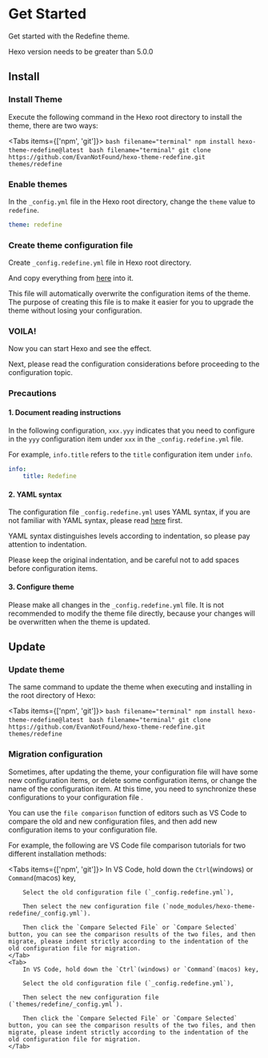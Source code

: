 

# Get Started

Get started with the Redefine theme.

<Callout type="info">
  Hexo version needs to be greater than 5.0.0
</Callout>

## Install
<Steps>

### Install Theme

Execute the following command in the Hexo root directory to install the theme, there are two ways:


<Tabs items={['npm', 'git']}>
    <Tab>
        ```bash filename="terminal"
        npm install hexo-theme-redefine@latest
        ```
    </Tab>
    <Tab>
        ```bash filename="terminal"
        git clone https://github.com/EvanNotFound/hexo-theme-redefine.git themes/redefine
        ```
    </Tab>
</Tabs>

### Enable themes

In the `_config.yml` file in the Hexo root directory, change the `theme` value to `redefine`.

```yaml filename="_config.yml"
theme: redefine
```

### Create theme configuration file

Create `_config.redefine.yml` file in Hexo root directory.

And copy everything from [here](https://github.com/EvanNotFound/hexo-theme-redefine/blob/main/_config.yml) into it.

This file will automatically overwrite the configuration items of the theme. The purpose of creating this file is to make it easier for you to upgrade the theme without losing your configuration.

### VOILA!

Now you can start Hexo and see the effect.

Next, please read the configuration considerations before proceeding to the configuration topic.

### Precautions

#### 1. Document reading instructions

In the following configuration, `xxx.yyy` indicates that you need to configure in the `yyy` configuration item under `xxx` in the `_config.redefine.yml` file.

For example, `info.title` refers to the `title` configuration item under `info`.

```yaml filename="_config.redefine.yml"
info:
    title: Redefine
```

#### 2. YAML syntax

The configuration file `_config.redefine.yml` uses YAML syntax, if you are not familiar with YAML syntax, please read [here](https://learnxinyminutes.com/docs/yaml/) first.

YAML syntax distinguishes levels according to indentation, so please pay attention to indentation.

Please keep the original indentation, and be careful not to add spaces before configuration items.

#### 3. Configure theme

Please make all changes in the `_config.redefine.yml` file. It is not recommended to modify the theme file directly, because your changes will be overwritten when the theme is updated.
</Steps>

## Update

<Steps>

### Update theme

The same command to update the theme when executing and installing in the root directory of Hexo:

<Tabs items={['npm', 'git']}>
    <Tab>
        ```bash filename="terminal"
        npm install hexo-theme-redefine@latest
        ```
    </Tab>
    <Tab>
        ```bash filename="terminal"
        git clone https://github.com/EvanNotFound/hexo-theme-redefine.git themes/redefine
        ```
    </Tab>
</Tabs>

### Migration configuration

Sometimes, after updating the theme, your configuration file will have some new configuration items, or delete some configuration items, or change the name of the configuration item. At this time, you need to synchronize these configurations to your configuration file .

You can use the `file comparison` function of editors such as VS Code to compare the old and new configuration files, and then add new configuration items to your configuration file.

For example, the following are VS Code file comparison tutorials for two different installation methods:

<Tabs items={['npm', 'git']}>
    <Tab>
        In VS Code, hold down the `Ctrl`(windows) or `Command`(macos) key,
        
        Select the old configuration file (`_config.redefine.yml`),
        
        Then select the new configuration file (`node_modules/hexo-theme-redefine/_config.yml`).
        
        Then click the `Compare Selected File` or `Compare Selected` button, you can see the comparison results of the two files, and then migrate, please indent strictly according to the indentation of the old configuration file for migration.
    </Tab>
    <Tab>
        In VS Code, hold down the `Ctrl`(windows) or `Command`(macos) key,
        
        Select the old configuration file (`_config.redefine.yml`),
        
        Then select the new configuration file (`themes/redefine/_config.yml`).
        
        Then click the `Compare Selected File` or `Compare Selected` button, you can see the comparison results of the two files, and then migrate, please indent strictly according to the indentation of the old configuration file for migration.
    </Tab>
</Tabs>

</Steps>